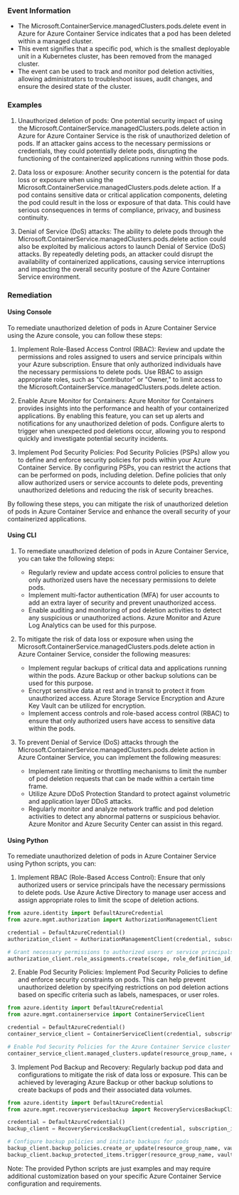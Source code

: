 
### Event Information

- The Microsoft.ContainerService.managedClusters.pods.delete event in Azure for Azure Container Service indicates that a pod has been deleted within a managed cluster.
- This event signifies that a specific pod, which is the smallest deployable unit in a Kubernetes cluster, has been removed from the managed cluster.
- The event can be used to track and monitor pod deletion activities, allowing administrators to troubleshoot issues, audit changes, and ensure the desired state of the cluster.


### Examples

1. Unauthorized deletion of pods: One potential security impact of using the Microsoft.ContainerService.managedClusters.pods.delete action in Azure for Azure Container Service is the risk of unauthorized deletion of pods. If an attacker gains access to the necessary permissions or credentials, they could potentially delete pods, disrupting the functioning of the containerized applications running within those pods.

2. Data loss or exposure: Another security concern is the potential for data loss or exposure when using the Microsoft.ContainerService.managedClusters.pods.delete action. If a pod contains sensitive data or critical application components, deleting the pod could result in the loss or exposure of that data. This could have serious consequences in terms of compliance, privacy, and business continuity.

3. Denial of Service (DoS) attacks: The ability to delete pods through the Microsoft.ContainerService.managedClusters.pods.delete action could also be exploited by malicious actors to launch Denial of Service (DoS) attacks. By repeatedly deleting pods, an attacker could disrupt the availability of containerized applications, causing service interruptions and impacting the overall security posture of the Azure Container Service environment.

### Remediation

#### Using Console

To remediate unauthorized deletion of pods in Azure Container Service using the Azure console, you can follow these steps:

1. Implement Role-Based Access Control (RBAC): Review and update the permissions and roles assigned to users and service principals within your Azure subscription. Ensure that only authorized individuals have the necessary permissions to delete pods. Use RBAC to assign appropriate roles, such as "Contributor" or "Owner," to limit access to the Microsoft.ContainerService.managedClusters.pods.delete action.

2. Enable Azure Monitor for Containers: Azure Monitor for Containers provides insights into the performance and health of your containerized applications. By enabling this feature, you can set up alerts and notifications for any unauthorized deletion of pods. Configure alerts to trigger when unexpected pod deletions occur, allowing you to respond quickly and investigate potential security incidents.

3. Implement Pod Security Policies: Pod Security Policies (PSPs) allow you to define and enforce security policies for pods within your Azure Container Service. By configuring PSPs, you can restrict the actions that can be performed on pods, including deletion. Define policies that only allow authorized users or service accounts to delete pods, preventing unauthorized deletions and reducing the risk of security breaches.

By following these steps, you can mitigate the risk of unauthorized deletion of pods in Azure Container Service and enhance the overall security of your containerized applications.

#### Using CLI

1. To remediate unauthorized deletion of pods in Azure Container Service, you can take the following steps:
   - Regularly review and update access control policies to ensure that only authorized users have the necessary permissions to delete pods.
   - Implement multi-factor authentication (MFA) for user accounts to add an extra layer of security and prevent unauthorized access.
   - Enable auditing and monitoring of pod deletion activities to detect any suspicious or unauthorized actions. Azure Monitor and Azure Log Analytics can be used for this purpose.

2. To mitigate the risk of data loss or exposure when using the Microsoft.ContainerService.managedClusters.pods.delete action in Azure Container Service, consider the following measures:
   - Implement regular backups of critical data and applications running within the pods. Azure Backup or other backup solutions can be used for this purpose.
   - Encrypt sensitive data at rest and in transit to protect it from unauthorized access. Azure Storage Service Encryption and Azure Key Vault can be utilized for encryption.
   - Implement access controls and role-based access control (RBAC) to ensure that only authorized users have access to sensitive data within the pods.

3. To prevent Denial of Service (DoS) attacks through the Microsoft.ContainerService.managedClusters.pods.delete action in Azure Container Service, you can implement the following measures:
   - Implement rate limiting or throttling mechanisms to limit the number of pod deletion requests that can be made within a certain time frame.
   - Utilize Azure DDoS Protection Standard to protect against volumetric and application layer DDoS attacks.
   - Regularly monitor and analyze network traffic and pod deletion activities to detect any abnormal patterns or suspicious behavior. Azure Monitor and Azure Security Center can assist in this regard.

#### Using Python

To remediate unauthorized deletion of pods in Azure Container Service using Python scripts, you can:

1. Implement RBAC (Role-Based Access Control): Ensure that only authorized users or service principals have the necessary permissions to delete pods. Use Azure Active Directory to manage user access and assign appropriate roles to limit the scope of deletion actions.

```python
from azure.identity import DefaultAzureCredential
from azure.mgmt.authorization import AuthorizationManagementClient

credential = DefaultAzureCredential()
authorization_client = AuthorizationManagementClient(credential, subscription_id)

# Grant necessary permissions to authorized users or service principals
authorization_client.role_assignments.create(scope, role_definition_id, principal_id)
```

2. Enable Pod Security Policies: Implement Pod Security Policies to define and enforce security constraints on pods. This can help prevent unauthorized deletion by specifying restrictions on pod deletion actions based on specific criteria such as labels, namespaces, or user roles.

```python
from azure.identity import DefaultAzureCredential
from azure.mgmt.containerservice import ContainerServiceClient

credential = DefaultAzureCredential()
container_service_client = ContainerServiceClient(credential, subscription_id)

# Enable Pod Security Policies for the Azure Container Service cluster
container_service_client.managed_clusters.update(resource_group_name, cluster_name, enable_pod_security_policy=True)
```

3. Implement Pod Backup and Recovery: Regularly backup pod data and configurations to mitigate the risk of data loss or exposure. This can be achieved by leveraging Azure Backup or other backup solutions to create backups of pods and their associated data volumes.

```python
from azure.identity import DefaultAzureCredential
from azure.mgmt.recoveryservicesbackup import RecoveryServicesBackupClient

credential = DefaultAzureCredential()
backup_client = RecoveryServicesBackupClient(credential, subscription_id)

# Configure backup policies and initiate backups for pods
backup_client.backup_policies.create_or_update(resource_group_name, vault_name, policy_name, policy_properties)
backup_client.backup_protected_items.trigger(resource_group_name, vault_name, container_name, item_name)
```

Note: The provided Python scripts are just examples and may require additional customization based on your specific Azure Container Service configuration and requirements.

